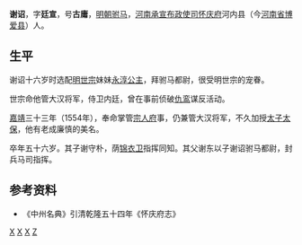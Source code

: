'''谢诏'''{{BD|1512年||1567年|}}，字'''廷宣'''，号'''古庸'''，[[明朝|明朝]][[驸马|驸马]]，[[河南承宣布政使司|河南承宣布政使司]][[怀庆府|怀庆府]]河内县（今[[河南省|河南省]][[博爱县|博爱县]]）人。

==生平==

谢诏十六岁时选配[[明世宗|明世宗]]妹妹[[永淳公主|永淳公主]]，拜驸马都尉，很受明世宗的宠眷。

世宗命他管大汉将军，侍卫内廷，曾在事前侦破[[仇鸾|仇鸾]]谋反活动。

[[嘉靖|嘉靖]]三十三年（1554年），奉命掌管[[宗人府|宗人府]]事，仍兼管大汉将军，不久加授[[太子太保|太子太保]]，他有老成廉慎的美名。

卒年五十六岁。其子谢守朴，荫[[锦衣卫|锦衣卫]]指挥同知。其父谢东以子谢诏驸马都尉，封兵马司指挥。

==参考资料==
*《中州名典》引清乾隆五十四年《怀庆府志》

{{明朝人物小作品}}
[[分类:明朝驸马都尉|X]]
[[分类:沁阳人|X]]
[[分类:明朝太子太保|X]]
[[分类:谢姓|Z]]